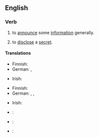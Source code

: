 ==English==

===Verb===
{{en-verb|head=[[make]] [[known]]|making known|made known|made known}}

# to [[announce]] some [[information]] generally. 
#: {{usex|The decision was '''made known''' when it appeared on the evening news.|lang=en}}
# to [[disclose]] a [[secret]].
#: {{usex|I wouldn't '''make''' this '''known''' to anyone else, if I were you.|lang=en}}

====Translations====
{{trans-top|to announce generally}}
* Finnish: {{t+|fi|julkistaa}}
* German: {{t|de|bekanntmachen}}, {{t+|de|verkünden}}
{{trans-mid}}
* Irish: {{t|ga|scaoil}}
{{trans-bottom}}

{{trans-top|to disclose a secret}}
* Finnish: {{t+|fi|paljastaa}}
* German: {{t+|de|verraten}}, {{t|de|ausplaudern}}, {{t|de|weitersagen}}
{{trans-mid}}
* Irish: {{t|ga|scaoil}}
{{trans-bottom}}

{{checktrans-top}}
* {{ttbc|eo}}: {{t|eo|konigi}}
* {{ttbc|io}}: {{t+|io|konocigar}}
{{trans-mid}}
* {{ttbc|es}}: {{t+|es|anunciar}}
{{trans-bottom}}